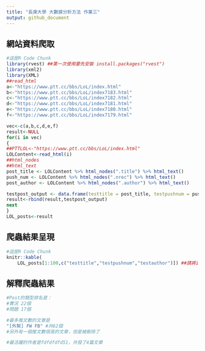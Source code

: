 ```yaml
---
title: "長庚大學 大數據分析方法 作業三"
output: github_document
---
```


## 網站資料爬取
```r
#這是R Code Chunk
library(rvest) ##第一次使用要先安裝 install.packages("rvest")
library(xml2)
library(XML)
##read_html
a<-"https://www.ptt.cc/bbs/LoL/index.html"
b<-"https://www.ptt.cc/bbs/LoL/index7183.html"
c<-"https://www.ptt.cc/bbs/LoL/index7182.html"
d<-"https://www.ptt.cc/bbs/LoL/index7181.html"
e<-"https://www.ptt.cc/bbs/LoL/index7180.html"
f<-"https://www.ptt.cc/bbs/LoL/index7179.html"

vec<-c(a,b,c,d,e,f)
result<-NULL
for(i in vec)
{
##PTTLOL<-"https://www.ptt.cc/bbs/LoL/index.html"
LOLContent<-read_html(i)
##html_nodes
##html_text
post_title <- LOLContent %>% html_nodes(".title") %>% html_text()
push_num <- LOLContent %>% html_nodes(".nrec") %>% html_text()
post_author <- LOLContent %>% html_nodes(".author") %>% html_text()

testpost_output <- data.frame(testtitle = post_title, testpushnum = push_num, testauthor = post_author)
result<-rbind(result,testpost_output)
next
}
LOL_posts<-result
```

## 爬蟲結果呈現
```r
#這是R Code Chunk
knitr::kable(
    LOL_posts[1:100,c("testtitle","testpushnum","testauthor")]) ##請將iris取代為上個步驟中產生的爬蟲資料資料框
```

## 解釋爬蟲結果 
```r
#Post的類型排名是：
#實況 22個
#問題 17個

#最多推文數的文章是
"[外絮] FW FB" #共62個
#另外有一個推文數很高的文章，但是被刪除了

#最活躍的作者是fdfdfdfd51，共發了4篇文章
```

